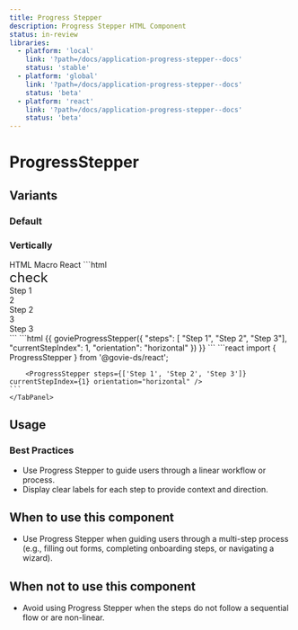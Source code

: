 ```yaml
---
title: Progress Stepper
description: Progress Stepper HTML Component
status: in-review
libraries:
  - platform: 'local'
    link: '?path=/docs/application-progress-stepper--docs'
    status: 'stable'
  - platform: 'global'
    link: '?path=/docs/application-progress-stepper--docs'
    status: 'beta'
  - platform: 'react'
    link: '?path=/docs/application-progress-stepper--docs'
    status: 'beta'
---
```


# ProgressStepper

## Variants

### Default

<ComponentContainer>
  <ProgressStepper
    steps={[
      'Step 1',
      'Step 2',
      'Step 3',
      'Step 4',
      'Step 5',
      'Step 6',
      'Step 7',
    ]}
    currentStepIndex={3}
  />
</ComponentContainer>

### Vertically

<ComponentContainer>
  <ProgressStepper
    orientation="vertical"
    steps={['Step 1', 'Step 2', 'Step 3', 'Step 4']}
    currentStepIndex={2}
  />
</ComponentContainer>

<Tabs id="tab1">
  <TabList>
    <TabItem value="tab11" checked>HTML</TabItem>
    <TabItem value="tab12">Macro</TabItem>
    <TabItem value="tab13">React</TabItem>
  </TabList>
  <TabPanel value="tab11">
  ```html
    <div class="gi-progress-stepper">
      <div class="gi-flex gi-relative gi-flex-1 gi-min-h-20">
        <div
          class="gi-progress-stepper-step-container gi-flex-col"
          data-current="false"
          data-completed="true"
          data-next="false"
        >
          <div class="gi-progress-stepper-step">
            <span
              data-testid="govie-icon"
              role="presentation"
              class="material-symbols-outlined gi-block"
              style="font-size: 24px; font-variation-settings: 'FILL' 0, 'wght' 400, 'GRAD' 0, 'opsz' 24;"
            >
              check
            </span>
          </div>
          Step 1
        </div>
      </div>
      <div class="gi-flex gi-relative gi-flex-1 gi-min-h-20">
        <div
          class="gi-progress-stepper-step-container gi-flex-col"
          data-current="true"
          data-completed="false"
          data-next="false"
        >
          <div class="gi-progress-stepper-step">
            <div>2</div>
          </div>
          Step 2
        </div>
        <div class="gi-progress-stepper-step-connector">
          <span></span>
        </div>
      </div>
      <div class="gi-flex gi-relative gi-flex-1 gi-min-h-20">
        <div
          class="gi-progress-stepper-step-container gi-flex-col"
          data-current="false"
          data-completed="false"
          data-next="true"
        >
          <div class="gi-progress-stepper-step">
            <div>3</div>
          </div>
          Step 3
        </div>
        <div class="gi-progress-stepper-step-connector">
          <span></span>
        </div>
      </div>
    </div>
  ```
</TabPanel>
  <TabPanel value="tab12">
    ```html
      {{
        govieProgressStepper({ "steps": [ "Step 1", "Step 2", "Step 3"], "currentStepIndex": 1, "orientation": "horizontal" })
      }}
    ```
  </TabPanel>
  <TabPanel value="tab13">
    ```react 
        import { ProgressStepper } from '@govie-ds/react';
        
        <ProgressStepper steps={['Step 1', 'Step 2', 'Step 3']} currentStepIndex={1} orientation="horizontal" />
    ```
    </TabPanel>
</Tabs>

## Usage

### Best Practices

- Use Progress Stepper to guide users through a linear workflow or process.
- Display clear labels for each step to provide context and direction.

## When to use this component

- Use Progress Stepper when guiding users through a multi-step process (e.g., filling out forms, completing onboarding steps, or navigating a wizard).

## When not to use this component

- Avoid using Progress Stepper when the steps do not follow a sequential flow or are non-linear.

<ComponentStatusBlock componentId="progress-stepper" />
